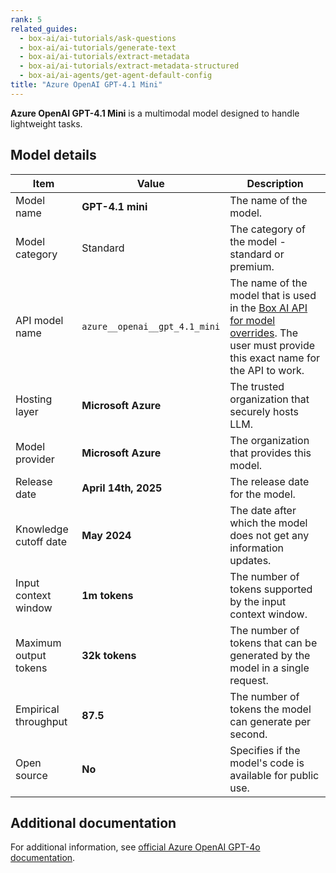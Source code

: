 ```yaml
---
rank: 5
related_guides:
  - box-ai/ai-tutorials/ask-questions
  - box-ai/ai-tutorials/generate-text
  - box-ai/ai-tutorials/extract-metadata
  - box-ai/ai-tutorials/extract-metadata-structured
  - box-ai/ai-agents/get-agent-default-config
title: "Azure OpenAI GPT-4.1 Mini"
---
```

**Azure OpenAI GPT-4.1 Mini** is a multimodal model designed to handle lightweight tasks.

## Model details

| Item  | Value | Description |
|-----------|----------|----------|
|Model name|**GPT-4.1 mini**| The name of the model. |
| Model category | Standard | The category of the model - standard or premium. |
|API model name|`azure__openai__gpt_4.1_mini`| The name of the model that is used in the [Box AI API for model overrides][overrides]. The user must provide this exact name for the API to work. |
|Hosting layer| **Microsoft Azure** | The trusted organization that securely hosts LLM. |
|Model provider|**Microsoft Azure**| The organization that provides this model. |
|Release date|**April 14th, 2025** | The release date for the model.|
|Knowledge cutoff date| **May 2024**| The date after which the model does not get any information updates. |
|Input context window |**1m tokens**| The number of tokens supported by the input context window.| 
|Maximum output tokens |**32k tokens** |The number of tokens that can be generated by the model in a single request.| 
|Empirical throughput| **87.5** | The number of tokens the model can generate per second.|
|Open source | **No** | Specifies if the model's code is available for public use.|

## Additional documentation

For additional information, see [official Azure OpenAI GPT-4o documentation][azure-ai-mini-4o-model].

[azure-ai-mini-4o-model]: https://learn.microsoft.com/en-us/azure/ai-services/openai/concepts/models?tabs=python-secure#gpt-4o-and-gpt-4-turbo
[overrides]: g://box-ai/ai-agents/ai-agent-overrides